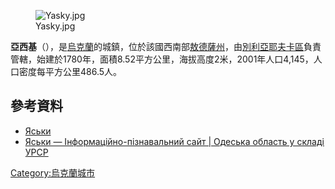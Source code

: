 [[Image:Yasky.jpg|right]]

{{coord|46|30|54|N|30|5|3|E|scale:30000|display=title}}

'''亞西基'''（{{lang-uk|Яськи}}），是[[烏克蘭|烏克蘭]]的城鎮，位於該國西南部[[敖德薩州|敖德薩州]]，由[[別利亞耶夫卡區_(烏克蘭)|別利亞耶夫卡區]]負責管轄，始建於1780年，面積8.52平方公里，海拔高度2米，2001年人口4,145，人口密度每平方公里486.5人。

==參考資料==
*[http://w1.c1.rada.gov.ua/pls/z7502/A005?rdat1=07.06.2011&rf7571=23937 Яськи]{{dead link|date=2017年11月 |bot=InternetArchiveBot |fix-attempted=yes }}
* [http://imsu-odesa.com/mista-i-sela-odeskoi-oblasti/biljaivskyj-rajon/jasky.html Яськи — Інформаційно-пізнавальний сайт | Одеська область у складі УРСР] {{Wayback|url=http://imsu-odesa.com/mista-i-sela-odeskoi-oblasti/biljaivskyj-rajon/jasky.html |date=20191227222006 }}

{{Ukraine-geo-stub}}
[[Category:烏克蘭城市|Category:烏克蘭城市]]